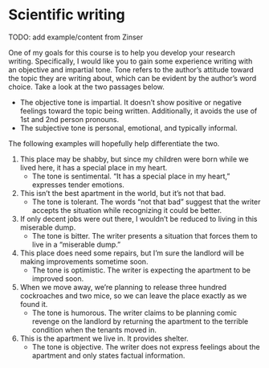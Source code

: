 # Scientific writing

TODO: add example/content from Zinser

One of my goals for this course is to help you develop your research writing. Specifically, I would like you to gain some experience writing with an objective and impartial tone. Tone refers to the author’s attitude toward the topic they are writing about, which can be evident by the author’s word choice. Take a look at the two passages below.

- The objective tone is impartial. It doesn’t show positive or negative feelings toward the topic being written. Additionally, it avoids the use of 1st and 2nd person pronouns.
- The subjective tone is personal, emotional, and typically informal.  

The following examples will hopefully help differentiate the two.

1. This place may be shabby, but since my children were born while we lived here, it has a special place in my heart.
   - The tone is sentimental. “It has a special place in my heart,” expresses tender emotions.
2. This isn’t the best apartment in the world, but it’s not that bad.
   - The tone is tolerant. The words “not that bad” suggest that the writer accepts the situation while recognizing it could be better.
3. If only decent jobs were out there, I wouldn’t be reduced to living in this miserable dump.
   - The tone is bitter. The writer presents a situation that forces them to live in a “miserable dump.”
4. This place does need some repairs, but I’m sure the landlord will be making improvements sometime soon.
   - The tone is optimistic. The writer is expecting the apartment to be improved soon.
5. When we move away, we’re planning to release three hundred cockroaches and two mice, so we can leave the place exactly as we found it.
   - The tone is humorous. The writer claims to be planning comic revenge on the landlord by returning the apartment to the terrible condition when the tenants moved in.
6. This is the apartment we live in. It provides shelter.
   - The tone is objective. The writer does not express feelings about the apartment and only states factual information.

